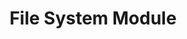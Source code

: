 ---
id: "node_tf_easy_005"
questionType: "TRUE_FALSE"
title: "File System Module"
statement: "The fs module is used to handle file operations in Node.js."
difficulty: "EASY"
category: "Node.js"
correctAnswer: true
explanation: "fs stands for file system and is used for reading/writing files."
---